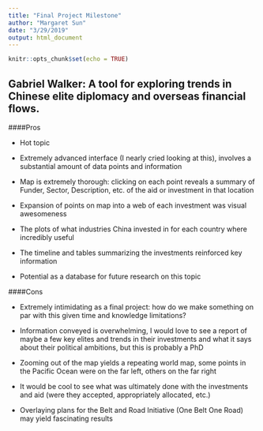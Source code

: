 ```yaml
---
title: "Final Project Milestone"
author: "Margaret Sun"
date: "3/29/2019"
output: html_document
---
```


```r
knitr::opts_chunk$set(echo = TRUE)
```

## Gabriel Walker: A tool for exploring trends in Chinese elite diplomacy and overseas financial flows.

####Pros

* Hot topic

* Extremely advanced interface (I nearly cried looking at this), involves a substantial amount of data points and information

* Map is extremely thorough: clicking on each point reveals a summary of Funder, Sector, Description, etc. of the aid or investment in that location

* Expansion of points on map into a web of each investment was visual awesomeness

* The plots of what industries China invested in for each country where incredibly useful

* The timeline and tables summarizing the investments reinforced key information

* Potential as a database for future research on this topic


####Cons

* Extremely intimidating as a final project: how do we make something on par with this given time and knowledge limitations?

* Information conveyed is overwhelming, I would love to see a report of maybe a few key elites and trends in their investments and what it says about their political ambitions, but this is probably a PhD

* Zooming out of the map yields a repeating world map, some points in the Pacific Ocean were on the far left, others on the far right

* It would be cool to see what was ultimately done with the investments and aid (were they accepted, appropriately allocated, etc.)

* Overlaying plans for the Belt and Road Initiative (One Belt One Road) may yield fascinating results